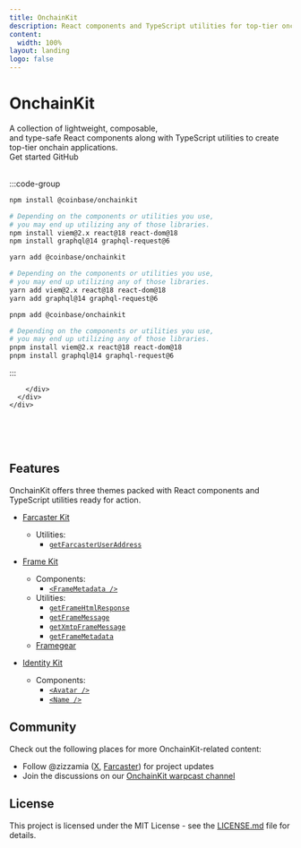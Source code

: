 ```yaml
---
title: OnchainKit
description: React components and TypeScript utilities for top-tier onchain apps.
content:
  width: 100%
layout: landing
logo: false
---
```



<div className="max-w-[1120px] mx-auto vp-doc relative px-[24px] mb-[96px] mt-[32px] md:px-0 md:mb-[64px]">
  <div className="pt-[48px] max-sm:pt-0">
    <div className="max-sm:px-0 flex justify-between z-0 max-md:justify-center">
      <div className="space-y-8 max-w-[500px] flex flex-col items-start max-md:items-center">
        <h1 className="text-center text-6xl font-medium text-white no-underline">OnchainKit</h1>
        <div className="font-regular text-[21px] max-sm:text-[18px] text-[#919193] max-md:text-center">
          A collection of <span className="text-black dark:text-white">lightweight</span>, 
          <span className="text-black dark:text-white">composable</span>,<br />
          and <span className="text-black dark:text-white">type-safe</span> React components 
          along with TypeScript utilities to create top-tier onchain applications.
        </div>
        <div className="flex justify-center space-x-2">
          <HomePage.Button href="/getting-started" variant="accent">Get started</HomePage.Button>
          <HomePage.Button href="https://github.com/coinbase/onchainkit">GitHub</HomePage.Button>
        </div>
      </div>
      <br />
      <div className="flex flex-col justify-between w-[500px] space-y-10 max-lg:w-[300px] max-md:hidden">
        <div id="home-install" className="h-full">

:::code-group

```bash [npm]
npm install @coinbase/onchainkit

# Depending on the components or utilities you use,
# you may end up utilizing any of those libraries.
npm install viem@2.x react@18 react-dom@18
npm install graphql@14 graphql-request@6
```

```bash [yarn]
yarn add @coinbase/onchainkit

# Depending on the components or utilities you use,
# you may end up utilizing any of those libraries.
yarn add viem@2.x react@18 react-dom@18
yarn add graphql@14 graphql-request@6
```

```bash [pnpm]
pnpm add @coinbase/onchainkit

# Depending on the components or utilities you use,
# you may end up utilizing any of those libraries.
pnpm install viem@2.x react@18 react-dom@18
pnpm install graphql@14 graphql-request@6
```

:::

        </div>
      </div>
    </div>

  </div>
</div>

<br />
<br />
<br />

<article className="vocs_Content max-w-3xl mt-[-80px] mx-auto">

# Features

OnchainKit offers three themes packed with React components and TypeScript utilities ready for action.

- [Farcaster Kit](/farcasterkit/introduction)
  - Utilities:
    - [`getFarcasterUserAddress`](/farcasterkit/get-farcaster-user-address)
- [Frame Kit](/framekit/introduction)

  - Components:
    - [`<FrameMetadata />`](/framekit/frame-metadata)
  - Utilities:
    - [`getFrameHtmlResponse`](/framekit/get-frame-html-response)
    - [`getFrameMessage`](/framekit/get-frame-message)
    - [`getXmtpFrameMessage`](/framekit/get-xmtp-frame-message)
    - [`getFrameMetadata`](/framekit/get-frame-metadata)
  - [Framegear](/framekit/framegear)

- [Identity Kit](/identitykit/introduction)
  - Components:
    - [`<Avatar />`](/identitykit/avatar)
    - [`<Name />`](/identitykit/name)

# Community

Check out the following places for more OnchainKit-related content:

- Follow @zizzamia ([X](https://twitter.com/zizzamia), [Farcaster](https://warpcast.com/zizzamia)) for project updates
- Join the discussions on our [OnchainKit warpcast channel](https://warpcast.com/~/channel/onchainkit)

# License

This project is licensed under the MIT License - see the [LICENSE.md](https://github.com/coinbase/onchainkit/blob/main/LICENSE.md) file for details.

</article>
